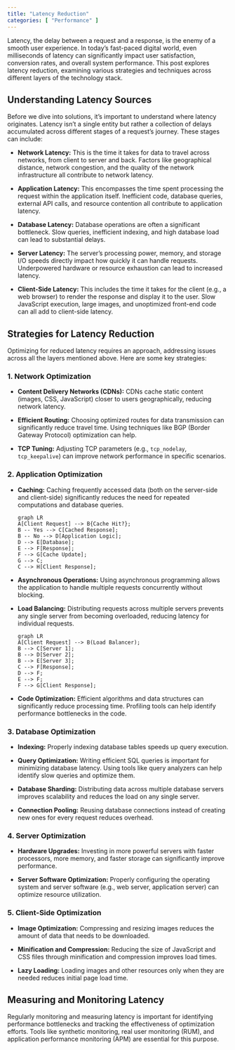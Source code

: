 ```yaml
---
title: "Latency Reduction"
categories: [ "Performance" ]
---
```


Latency, the delay between a request and a response, is the enemy of a smooth user experience. In today's fast-paced digital world, even milliseconds of latency can significantly impact user satisfaction, conversion rates, and overall system performance. This post explores latency reduction, examining various strategies and techniques across different layers of the technology stack.


## Understanding Latency Sources

Before we dive into solutions, it's important to understand where latency originates. Latency isn't a single entity but rather a collection of delays accumulated across different stages of a request's journey. These stages can include:

-   **Network Latency:** This is the time it takes for data to travel across networks, from client to server and back. Factors like geographical distance, network congestion, and the quality of the network infrastructure all contribute to network latency.

-   **Application Latency:** This encompasses the time spent processing the request within the application itself. Inefficient code, database queries, external API calls, and resource contention all contribute to application latency.

-   **Database Latency:** Database operations are often a significant bottleneck. Slow queries, inefficient indexing, and high database load can lead to substantial delays.

-   **Server Latency:** The server's processing power, memory, and storage I/O speeds directly impact how quickly it can handle requests. Underpowered hardware or resource exhaustion can lead to increased latency.

-   **Client-Side Latency:** This includes the time it takes for the client (e.g., a web browser) to render the response and display it to the user. Slow JavaScript execution, large images, and unoptimized front-end code can all add to client-side latency.

## Strategies for Latency Reduction

Optimizing for reduced latency requires an approach, addressing issues across all the layers mentioned above. Here are some key strategies:

### 1. Network Optimization

-   **Content Delivery Networks (CDNs):** CDNs cache static content (images, CSS, JavaScript) closer to users geographically, reducing network latency.

-   **Efficient Routing:** Choosing optimized routes for data transmission can significantly reduce travel time. Using techniques like BGP (Border Gateway Protocol) optimization can help.

-   **TCP Tuning:** Adjusting TCP parameters (e.g., `tcp_nodelay`, `tcp_keepalive`) can improve network performance in specific scenarios.

### 2. Application Optimization

-   **Caching:** Caching frequently accessed data (both on the server-side and client-side) significantly reduces the need for repeated computations and database queries.

    ```mermaid
    graph LR
    A[Client Request] --> B{Cache Hit?};
    B -- Yes --> C[Cached Response];
    B -- No --> D[Application Logic];
    D --> E[Database];
    E --> F[Response];
    F --> G[Cache Update];
    G --> C;
    C --> H[Client Response];
    ```

-   **Asynchronous Operations:** Using asynchronous programming allows the application to handle multiple requests concurrently without blocking.

-   **Load Balancing:** Distributing requests across multiple servers prevents any single server from becoming overloaded, reducing latency for individual requests.

    ```mermaid
    graph LR
    A[Client Request] --> B(Load Balancer);
    B --> C[Server 1];
    B --> D[Server 2];
    B --> E[Server 3];
    C --> F[Response];
    D --> F;
    E --> F;
    F --> G[Client Response];
    ```

-   **Code Optimization:** Efficient algorithms and data structures can significantly reduce processing time. Profiling tools can help identify performance bottlenecks in the code.

### 3. Database Optimization

-   **Indexing:** Properly indexing database tables speeds up query execution.

-   **Query Optimization:** Writing efficient SQL queries is important for minimizing database latency. Using tools like query analyzers can help identify slow queries and optimize them.

-   **Database Sharding:** Distributing data across multiple database servers improves scalability and reduces the load on any single server.

-   **Connection Pooling:** Reusing database connections instead of creating new ones for every request reduces overhead.

### 4. Server Optimization

-   **Hardware Upgrades:** Investing in more powerful servers with faster processors, more memory, and faster storage can significantly improve performance.

-   **Server Software Optimization:** Properly configuring the operating system and server software (e.g., web server, application server) can optimize resource utilization.

### 5. Client-Side Optimization

-   **Image Optimization:** Compressing and resizing images reduces the amount of data that needs to be downloaded.

-   **Minification and Compression:** Reducing the size of JavaScript and CSS files through minification and compression improves load times.

-   **Lazy Loading:** Loading images and other resources only when they are needed reduces initial page load time.

## Measuring and Monitoring Latency

Regularly monitoring and measuring latency is important for identifying performance bottlenecks and tracking the effectiveness of optimization efforts. Tools like synthetic monitoring, real user monitoring (RUM), and application performance monitoring (APM) are essential for this purpose.
